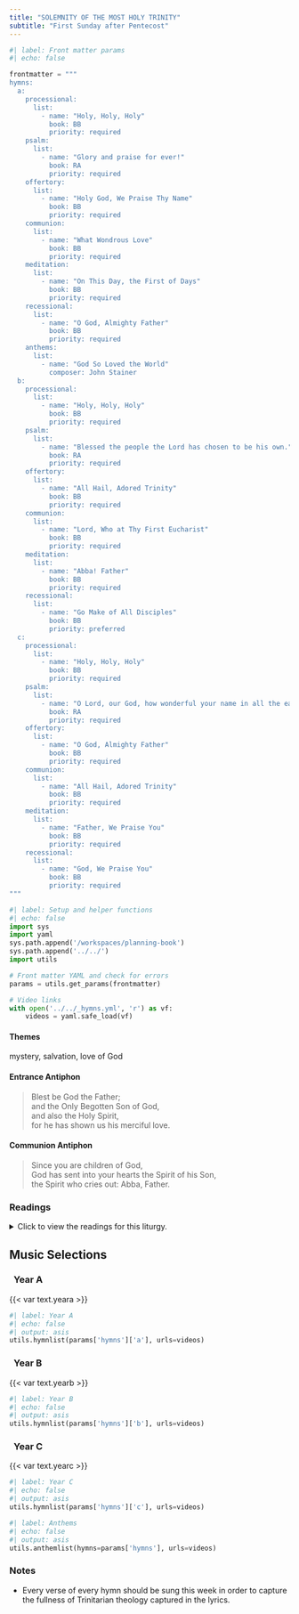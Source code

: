 ```yaml
---
title: "SOLEMNITY OF THE MOST HOLY TRINITY"
subtitle: "First Sunday after Pentecost"
---
```


```python
#| label: Front matter params
#| echo: false

frontmatter = """
hymns:
  a:
    processional:
      list:
        - name: "Holy, Holy, Holy"
          book: BB
          priority: required
    psalm:
      list:
        - name: "Glory and praise for ever!"
          book: RA
          priority: required
    offertory:
      list:
        - name: "Holy God, We Praise Thy Name"
          book: BB
          priority: required
    communion:
      list:
        - name: "What Wondrous Love"
          book: BB
          priority: required
    meditation:
      list:
        - name: "On This Day, the First of Days"
          book: BB
          priority: required
    recessional:
      list:
        - name: "O God, Almighty Father"
          book: BB
          priority: required
    anthems:
      list:
        - name: "God So Loved the World"
          composer: John Stainer
  b:
    processional:
      list:
        - name: "Holy, Holy, Holy"
          book: BB
          priority: required
    psalm:
      list:
        - name: "Blessed the people the Lord has chosen to be his own."
          book: RA
          priority: required
    offertory:
      list:
        - name: "All Hail, Adored Trinity"
          book: BB
          priority: required
    communion:
      list:
        - name: "Lord, Who at Thy First Eucharist"
          book: BB
          priority: required
    meditation:
      list:
        - name: "Abba! Father"
          book: BB
          priority: required
    recessional:
      list:
        - name: "Go Make of All Disciples"
          book: BB
          priority: preferred
  c:
    processional:
      list:
        - name: "Holy, Holy, Holy"
          book: BB
          priority: required
    psalm:
      list:
        - name: "O Lord, our God, how wonderful your name in all the earth!"
          book: RA
          priority: required
    offertory:
      list:
        - name: "O God, Almighty Father"
          book: BB
          priority: required
    communion:
      list:
        - name: "All Hail, Adored Trinity"
          book: BB
          priority: required
    meditation:
      list:
        - name: "Father, We Praise You"
          book: BB
          priority: required
    recessional:
      list:
        - name: "God, We Praise You"
          book: BB
          priority: required
"""
```

```python
#| label: Setup and helper functions
#| echo: false
import sys
import yaml
sys.path.append('/workspaces/planning-book')
sys.path.append('../../')
import utils

# Front matter YAML and check for errors
params = utils.get_params(frontmatter)

# Video links
with open('../../_hymns.yml', 'r') as vf:
    videos = yaml.safe_load(vf)
```

:::  {.red}
#### **Themes**
:::

mystery, salvation, love of God

:::  {.red}
#### **Entrance Antiphon**
:::

> Blest be God the Father;  
> and the Only Begotten Son of God,  
> and also the Holy Spirit,  
> for he has shown us his merciful love.

:::  {.red}
#### **Communion Antiphon**
:::

> Since you are children of God,  
> God has sent into your hearts the Spirit of his Son,  
> the Spirit who cries out: Abba, Father.

:::: {.content-visible when-format="html"}
::: {.red}
### Readings
:::

<details>
  <summary>Click to view the readings for this liturgy.</summary>

::: {.titlered}
### &nbsp; Year A
:::

::: {.red}
#### First Reading [Exodus 34:4b-6, 8-9]{style="float:right" .small}
:::

Early in the morning Moses went up Mount Sinai  
as the LORD had commanded him,  
taking along the two stone tablets.  

Having come down in a cloud, the LORD stood with Moses there  
and proclaimed his name, "LORD."  
Thus the LORD passed before him and cried out,  
"The LORD, the LORD, a merciful and gracious God,  
slow to anger and rich in kindness and fidelity."  
Moses at once bowed down to the ground in worship.  
Then he said, "If I find favor with you, O Lord,  
do come along in our company.  
This is indeed a stiff-necked people; yet pardon our wickedness and sins,  
and receive us as your own."  

***

::: {.red}
#### Responsorial Psalm [Daniel 3:52, 53, 54, 55, 56]{style="float:right" .small}
:::

**[℟.]{.red}** **Glory and praise for ever!**  

Blessed are you, O Lord, the God of our fathers,  
praiseworthy and exalted above all forever;  
And blessed is your holy and glorious name,  
praiseworthy and exalted above all for all ages. **[℟.]{.red}**  

Blessed are you in the temple of your holy glory,  
praiseworthy and glorious above all forever. **[℟.]{.red}**  

Blessed are you on the throne of your kingdom,  
praiseworthy and exalted above all forever. **[℟.]{.red}**  

Blessed are you who look into the depths  
from your throne upon the cherubim,  
praiseworthy and exalted above all forever. **[℟.]{.red}**  

***

::: {.red}
#### Second Reading [2 Corinthians 13:11-13]{style="float:right" .small}
:::

Brothers and sisters, rejoice.  
Mend your ways, encourage one another,  
agree with one another, live in peace,  
and the God of love and peace will be with you.  
Greet one another with a holy kiss.  
All the holy ones greet you.  

The grace of the Lord Jesus Christ  
and the love of God  
and the fellowship of the Holy Spirit be with all of you.  

***

::: {.red}
#### Gospel Acclamation [Cf. Revelation 1:8]{style="float:right" .small}
:::

**[℟.]{.red}** **Alleluia, alleluia.**  
Glory to the Father, the Son, and the Holy Spirit;  
to God who is, who was, and who is to come. **[℟.]{.red}**

***

::: {.red}
#### Gospel [John 3:16-18]{style="float:right" .small}
:::

God so loved the world that he gave his only Son,  
so that everyone who believes in him might not perish  
but might have eternal life.  
For God did not send his Son into the world to condemn the world,  
but that the world might be saved through him.  
Whoever believes in him will not be condemned,  
but whoever does not believe has already been condemned,  
because he has not believed in the name of the only Son of God.  

::: {.centered}
{{< var symbols.cross >}} &nbsp; {{< var symbols.cross >}} &nbsp; {{< var symbols.cross >}}
:::

::: {.titlered}
### &nbsp; Year B
:::

::: {.red}
#### First Reading [Deuteronomy 4:32-34, 39-40]{style="float:right" .small}
:::

Moses said to the people:  
"Ask now of the days of old, before your time,  
ever since God created man upon the earth;  
ask from one end of the sky to the other:  
Did anything so great ever happen before?  
Was it ever heard of?  
Did a people ever hear the voice of God  
speaking from the midst of fire, as you did, and live?  
Or did any god venture to go and take a nation for himself  
from the midst of another nation,  
by testings, by signs and wonders, by war,  
with strong hand and outstretched arm, and by great terrors,  
all of which the LORD, your God,  
did for you in Egypt before your very eyes?  
This is why you must now know,  
and fix in your heart, that the LORD is God  
in the heavens above and on earth below,  
and that there is no other.  
You must keep his statutes and commandments that I enjoin on you today,  
that you and your children after you may prosper,  
and that you may have long life on the land  
which the LORD, your God, is giving you forever."  

***

::: {.red}
#### Responsorial Psalm [Psalm 33:4-5, 6, 9, 18-19, 20, 22]{style="float:right" .small}
:::

**[℟.]{.red}** **Blessed the people the Lord has chosen to be his own.**  

Upright is the word of the LORD,  
and all his works are trustworthy.  
He loves justice and right;  
of the kindness of the Lord the earth is full. **[℟.]{.red}**  

Upright is the word of the LORD,  
and all his works are trustworthy.  
He loves justice and right;  
of the kindness of the Lord the earth is full. **[℟.]{.red}**  

See, the eyes of the LORD are upon those who fear him,  
upon those who hope for his kindness,  
To deliver them from death  
and preserve them in spite of famine. **[℟.]{.red}**  

Our soul waits for the LORD,  
who is our help and our shield.  
May your kindness, O LORD, be upon us  
who have put our hope in you. **[℟.]{.red}**  

***

::: {.red}
#### Second Reading [Romans 8:14-17]{style="float:right" .small}
:::

Brothers and sisters:  
For those who are led by the Spirit of God are sons of God.  
For you did not receive a spirit of slavery to fall back into fear,  
but you received a Spirit of adoption,  
through whom we cry, "Abba, Father!"  
The Spirit himself bears witness with our spirit  
that we are children of God,  
and if children, then heirs,  
heirs of God and joint heirs with Christ,  
if only we suffer with him  
so that we may also be glorified with him.  

***

::: {.red}
#### Gospel Acclamation [Cf. Revelation 1:8]{style="float:right" .small}
:::

**[℟.]{.red}** **Alleluia, alleluia.**  
Glory to the Father, the Son, and the Holy Spirit;  
to God who is, who was, and who is to come. **[℟.]{.red}**  

***

::: {.red}
#### Gospel [Matthew 28:16-20]{style="float:right" .small}
:::

The eleven disciples went to Galilee,  
to the mountain to which Jesus had ordered them.  
When they all saw him, they worshiped, but they doubted.  
Then Jesus approached and said to them,  
"All power in heaven and on earth has been given to me.  
Go, therefore, and make disciples of all nations,  
baptizing them in the name of the Father,  
and of the Son, and of the Holy Spirit,  
teaching them to observe all that I have commanded you.  
And behold, I am with you always, until the end of the age."  

::: {.centered}
{{< var symbols.cross >}} &nbsp; {{< var symbols.cross >}} &nbsp; {{< var symbols.cross >}}
:::

::: {.titlered}
### &nbsp; Year C
:::

::: {.red}
#### First Reading [Proverbs 8:22-31]{style="float:right" .small}
:::

Thus says the wisdom of God:  
"The LORD possessed me, the beginning of his ways,  
&emsp; the forerunner of his prodigies of long ago;  
from of old I was poured forth,  
&emsp; at the first, before the earth.  
When there were no depths I was brought forth,  
&emsp; when there were no fountains or springs of water;  
before the mountains were settled into place,  
&emsp; before the hills, I was brought forth;  
while as yet the earth and fields were not made,  
&emsp; nor the first clods of the world.  

"When the Lord established the heavens I was there,  
&emsp; when he marked out the vault over the face of the deep;  
when he made firm the skies above,  
&emsp; when he fixed fast the foundations of the earth;  
when he set for the sea its limit,  
&emsp; so that the waters should not transgress his command;  
then was I beside him as his craftsman,  
&emsp; and I was his delight day by day,  
playing before him all the while,  
&emsp; playing on the surface of his earth;  
&emsp; and I found delight in the human race."  

***

::: {.red}
#### Responsorial Psalm [Psalm 8:4-5, 6-7, 8-9]{style="float:right" .small}
:::

**[℟.]{.red}** **O Lord, our God, how wonderful your name in all the earth!**  

When I behold your heavens, the work of your fingers,  
&emsp; the moon and the stars which you set in place —  
What is man that you should be mindful of him,  
&emsp; or the son of man that you should care for him? **[℟.]{.red}**  

You have made him little less than the angels,  
&emsp; and crowned him with glory and honor.  
You have given him rule over the works of your hands,  
&emsp; putting all things under his feet: **[℟.]{.red}**  

All sheep and oxen,  
&emsp; yes, and the beasts of the field,  
The birds of the air, the fishes of the sea,  
&emsp; and whatever swims the paths of the seas. **[℟.]{.red}**  

***

::: {.red}
#### Second Reading [Romans 5:1-5]{style="float:right" .small}
:::

Brothers and sisters:  
Therefore, since we have been justified by faith,  
we have peace with God through our Lord Jesus Christ,  
through whom we have gained access by faith  
to this grace in which we stand,  
and we boast in hope of the glory of God.  
Not only that, but we even boast of our afflictions,  
knowing that affliction produces endurance,  
and endurance, proven character,  
and proven character, hope,  
and hope does not disappoint,  
because the love of God has been poured out into our hearts  
through the Holy Spirit that has been given to us.  

***

::: {.red}
#### Gospel Acclamation [Cf. Revelation 1:8]{style="float:right" .small}
:::

**[℟.]{.red}** **Alleluia, alleluia.**  
Glory to the Father, the Son, and the Holy Spirit;  
to God who is, who was, and who is to come. **[℟.]{.red}** 

***

::: {.red}
#### Gospel [John 16:12-15]{style="float:right" .small}
:::

Jesus said to his disciples:  
"I have much more to tell you, but you cannot bear it now.  
But when he comes, the Spirit of truth,  
he will guide you to all truth.  
He will not speak on his own,  
but he will speak what he hears,  
and will declare to you the things that are coming.  
He will glorify me,  
because he will take from what is mine and declare it to you.  
Everything that the Father has is mine;  
for this reason I told you that he will take from what is mine  
and declare it to you."  

::: {.centered}
{{< var symbols.cross >}} &nbsp; {{< var symbols.cross >}} &nbsp; {{< var symbols.cross >}}
:::

</details>
::::

::: {.red}
## Music Selections
:::

::: {.titlered}
### &nbsp; Year A
:::
{{< var text.yeara >}}

```python
#| label: Year A
#| echo: false
#| output: asis
utils.hymnlist(params['hymns']['a'], urls=videos)
```

::: {.titlered}
### &nbsp; Year B
:::
{{< var text.yearb >}}

```python
#| label: Year B
#| echo: false
#| output: asis
utils.hymnlist(params['hymns']['b'], urls=videos)
```

::: {.titlered}
### &nbsp; Year C
:::
{{< var text.yearc >}}

```python
#| label: Year C
#| echo: false
#| output: asis
utils.hymnlist(params['hymns']['c'], urls=videos)
```


```python
#| label: Anthems
#| echo: false
#| output: asis
utils.anthemlist(hymns=params['hymns'], urls=videos)
```

::: {.red}
### Notes
:::

* Every verse of every hymn should be sung this week in order to capture the fullness of Trinitarian theology captured in the lyrics.